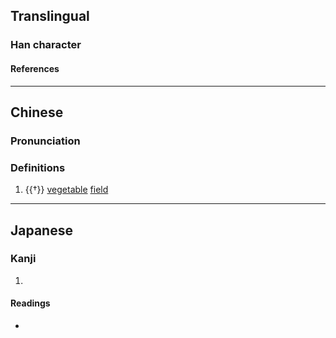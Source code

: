 {{character info/new}}
==Translingual==

===Han character===
{{Han char|rn=32|rad=土|as=17|sn=20|four=42172|canj=GSJT|ids=⿰土聯}}

====References====
{{Han ref|kx=0242.160|dkj=05607|dj=0482.120|hdz=10501.040|uh=58E3}}

----

==Chinese==
{{zh-forms|s=𪤚|alt=𡑜}}

===Pronunciation===
{{zh-pron
|m=lín 
|c=leon4
|mc=y
|cat=n
}}

===Definitions===
{{zh-hanzi}}

# {{†}} [[vegetable]] [[field]]

----

==Japanese==

===Kanji===
{{ja-kanji|grade=|rs=土17}}

# {{defn|lang=ja|sort=土17}}

====Readings====
* {{ja-readings|on=[[りん]] (rin)|kun=[[おか]] (oka)}}